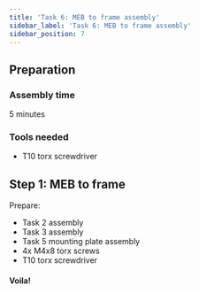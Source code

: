 ```yaml
---
title: 'Task 6: MEB to frame assembly'
sidebar_label: 'Task 6: MEB to frame assembly'
sidebar_position: 7
---
```



## Preparation

### Assembly time

5 minutes

### Tools needed

- T10 torx screwdriver

## Step 1: MEB to frame

Prepare:

- Task 2 assembly
- Task 3 assembly
- Task 5 mounting plate assembly
- 4x M4x8 torx screws
- T10 torx screwdriver

<ImageZoom
  loading="eager"
  src="/img/docs_images/leo-rover/manuals/meb-to-frame/meb-to-frame-1.webp"
/>

<ImageZoom
  src="/img/docs_images/leo-rover/manuals/meb-to-frame/meb-to-frame-2.webp"
  caption="Take 4x M4x8 torx screws that were left from the Task 5."
/>

<ImageZoom
  src="/img/docs_images/leo-rover/manuals/meb-to-frame/meb-to-frame-3.webp"
  caption="Pick up the mounting plate assembly, tilt it and push into place."
/>

<ImageZoom src="/img/docs_images/leo-rover/manuals/meb-to-frame/meb-to-frame-4.webp" />

<ImageZoom
  src="/img/docs_images/leo-rover/manuals/meb-to-frame/meb-to-frame-5.webp"
  caption="Pick up the main electronics box assembly and position under the frame."
/>

<ImageZoom
  src="/img/docs_images/leo-rover/manuals/meb-to-frame/meb-to-frame-6.webp"
  caption="Lift it and align the MEB distances holes with the frame
    and mounting plate holes."
/>

<ImageZoom
  src="/img/docs_images/leo-rover/manuals/meb-to-frame/meb-to-frame-7.webp"
  caption="Screw these 3 assemblies together using 4x M4x8 torx screws."
/>

<ImageZoom src="/img/docs_images/leo-rover/manuals/meb-to-frame/meb-to-frame-8.webp" />

<ImageZoom
  src="/img/docs_images/leo-rover/manuals/meb-to-frame/meb-to-frame-9.webp"
  caption="Tighten the screws using a T10 torx key."
/>

<ImageZoom src="/img/docs_images/leo-rover/manuals/meb-to-frame/meb-to-frame-10.webp" />

#### Voila!

